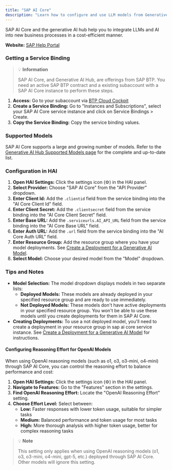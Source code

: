 ```yaml
---
title: "SAP AI Core"
description: "Learn how to configure and use LLM models from Generative AI Hub in SAP AI Core with HAI."
---
```


SAP AI Core and the generative AI hub help you to integrate LLMs and AI into new business processes in a cost-efficient manner.

**Website:** [SAP Help Portal](https://help.sap.com/docs/sap-ai-core/sap-ai-core-service-guide/what-is-sap-ai-core)

### Getting a Service Binding

> 💡 **Information**
>
> SAP AI Core, and Generative AI Hub, are offerings from SAP BTP.
> You need an active SAP BTP contract and a existing subaccount with a SAP AI Core instance to perform these steps.

1. **Access:** Go to your subaccount via [BTP Cloud Cockpit](cockpit.btp.cloud.sap/cockpit)
2. **Create a Service Binding:** Go to "Instances and Subscriptions", select your SAP AI Core service instance and click on Service Bindings > Create.
3. **Copy the Service Binding:** Copy the service binding values.

### Supported Models

SAP AI Core supports a large and growing number of models.
Refer to the [Generative AI Hub Supported Models page](https://me.sap.com/notes/3437766) for the complete and up-to-date list.

### Configuration in HAI

1.  **Open HAI Settings:** Click the settings icon (⚙️) in the HAI panel.
2.  **Select Provider:** Choose "SAP AI Core" from the "API Provider" dropdown.
3.  **Enter Client Id:** Add the `.clientid` field from the service binding into the "AI Core Client Id" field.
4.  **Enter Client Secret:** Add the `.clientsecret` field from the service binding into the "AI Core Client Secret" field.
5.  **Enter Base URL:** Add the `.serviceurls.AI_API_URL` field from the service binding into the "AI Core Base URL" field.
6.  **Enter Auth URL:** Add the `.url` field from the service binding into the "AI Core Auth URL" field.
7.  **Enter Resource Group:** Add the resource group where you have your model deployments. See [Create a Deployment for a Generative AI Model](https://help.sap.com/docs/sap-ai-core/sap-ai-core-service-guide/create-deployment-for-generative-ai-model-in-sap-ai-core).
8.  **Select Model:** Choose your desired model from the "Model" dropdown.

### Tips and Notes

-   **Model Selection:** The model dropdown displays models in two separate lists:
    -   **Deployed Models:** These models are already deployed in your specified resource group and are ready to use immediately.
    -   **Not Deployed Models:** These models don't have active deployments in your specified resource group. You won't be able to use these models until you create deployments for them in SAP AI Core.
-   **Creating Deployments:** To use a not deployed model, you'll need to create a deployment in your resource group in sap ai core service instance. See [Create a Deployment for a Generative AI Model](https://help.sap.com/docs/sap-ai-core/sap-ai-core-service-guide/create-deployment-for-generative-ai-model-in-sap-ai-core) for instructions.

#### Configuring Reasoning Effort for OpenAI Models

When using OpenAI reasoning models (such as o1, o3, o3-mini, o4-mini) through SAP AI Core, you can control the reasoning effort to balance performance and cost:

1. **Open HAI Settings:** Click the settings icon (⚙️) in the HAI panel.
2. **Navigate to Features:** Go to the "Features" section in the settings.
3. **Find OpenAI Reasoning Effort:** Locate the "OpenAI Reasoning Effort" setting.
4. **Choose Effort Level:** Select between:
   - **Low:** Faster responses with lower token usage, suitable for simpler tasks
   - **Medium:** Balanced performance and token usage for most tasks
   - **High:** More thorough analysis with higher token usage, better for complex reasoning tasks

> 💡 **Note**
>
> This setting only applies when using OpenAI reasoning models (o1, o3, o3-mini, o4-mini, gpt-5, etc.) deployed through SAP AI Core. Other models will ignore this setting.

